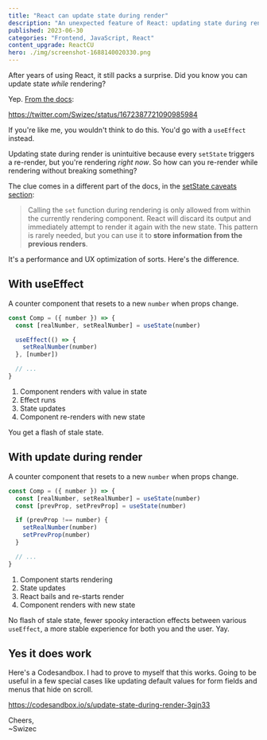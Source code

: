 ```yaml
---
title: "React can update state during render"
description: "An unexpected feature of React: updating state during render. It's a UX and performance optimization"
published: 2023-06-30
categories: "Frontend, JavaScript, React"
content_upgrade: ReactCU
hero: ./img/screenshot-1688140020330.png
---
```


After years of using React, it still packs a surprise. Did you know you can update state _while_ rendering?

Yep. [From the docs](https://react.dev/learn/you-might-not-need-an-effect#adjusting-some-state-when-a-prop-changes):

https://twitter.com/Swizec/status/1672387721090985984

If you're like me, you wouldn't think to do this. You'd go with a `useEffect` instead.

Updating state during render is unintuitive because every `setState` triggers a re-render, but you're rendering _right now_. So how can you re-render while rendering without breaking something?

The clue comes in a different part of the docs, in the [setState caveats section](https://react.dev/learn/you-might-not-need-an-effect#adjusting-some-state-when-a-prop-changes):

> Calling the `set` function during rendering is only allowed from within the currently rendering component. React will discard its output and immediately attempt to render it again with the new state. This pattern is rarely needed, but you can use it to **store information from the previous renders**.

It's a performance and UX optimization of sorts. Here's the difference.

## With useEffect

A counter component that resets to a new `number` when props change.

```javascript
const Comp = ({ number }) => {
  const [realNumber, setRealNumber] = useState(number)

  useEffect(() => {
    setRealNumber(number)
  }, [number])

  // ...
}
```

1. Component renders with value in state
2. Effect runs
3. State updates
4. Component re-renders with new state

You get a flash of stale state.

## With update during render

A counter component that resets to a new `number` when props change.

```javascript
const Comp = ({ number }) => {
  const [realNumber, setRealNumber] = useState(number)
  const [prevProp, setPrevProp] = useState(number)

  if (prevProp !== number) {
    setRealNumber(number)
    setPrevProp(number)
  }

  // ...
}
```

1. Component starts rendering
2. State updates
3. React bails and re-starts render
4. Component renders with new state

No flash of stale state, fewer spooky interaction effects between various `useEffect`, a more stable experience for both you and the user. Yay.

## Yes it does work

Here's a Codesandbox. I had to prove to myself that this works. Going to be useful in a few special cases like updating default values for form fields and menus that hide on scroll.

https://codesandbox.io/s/update-state-during-render-3gjn33

Cheers,<br/>
~Swizec

